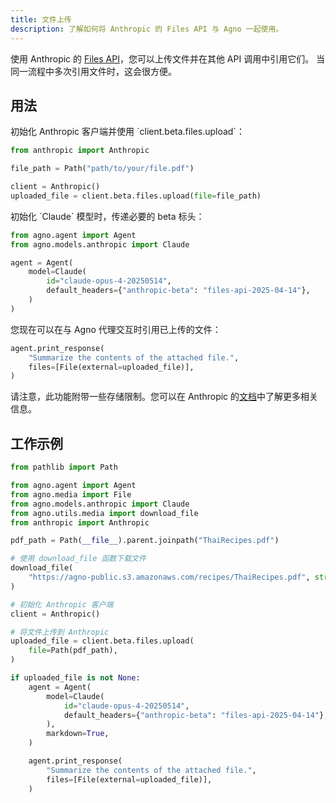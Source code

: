```yaml
---
title: 文件上传
description: 了解如何将 Anthropic 的 Files API 与 Agno 一起使用。
---
```


使用 Anthropic 的 [Files API](https://docs.anthropic.com/en/docs/build-with-claude/files)，您可以上传文件并在其他 API 调用中引用它们。
当同一流程中多次引用文件时，这会很方便。

## 用法

<Steps>
<Step title="上传文件">
初始化 Anthropic 客户端并使用 `client.beta.files.upload`：

```python
from anthropic import Anthropic

file_path = Path("path/to/your/file.pdf")

client = Anthropic()
uploaded_file = client.beta.files.upload(file=file_path)
```
</Step>
<Step title="初始化 Claude 模型">
初始化 `Claude` 模型时，传递必要的 beta 标头：

```python
from agno.agent import Agent
from agno.models.anthropic import Claude

agent = Agent(
    model=Claude(
        id="claude-opus-4-20250514",
        default_headers={"anthropic-beta": "files-api-2025-04-14"},
    )
)
```
</Step>
<Step title="引用文件">
您现在可以在与 Agno 代理交互时引用已上传的文件：

```python
agent.print_response(
    "Summarize the contents of the attached file.",
    files=[File(external=uploaded_file)],
)
```
</Step>
</Steps>


请注意，此功能附带一些存储限制。您可以在 Anthropic 的[文档](https://docs.anthropic.com/en/docs/build-with-claude/files#file-storage-and-limits)中了解更多相关信息。


## 工作示例

```python cookbook/models/anthropic/pdf_input_file_upload.py
from pathlib import Path

from agno.agent import Agent
from agno.media import File
from agno.models.anthropic import Claude
from agno.utils.media import download_file
from anthropic import Anthropic

pdf_path = Path(__file__).parent.joinpath("ThaiRecipes.pdf")

# 使用 download_file 函数下载文件
download_file(
    "https://agno-public.s3.amazonaws.com/recipes/ThaiRecipes.pdf", str(pdf_path)
)

# 初始化 Anthropic 客户端
client = Anthropic()

# 将文件上传到 Anthropic
uploaded_file = client.beta.files.upload(
    file=Path(pdf_path),
)

if uploaded_file is not None:
    agent = Agent(
        model=Claude(
            id="claude-opus-4-20250514",
            default_headers={"anthropic-beta": "files-api-2025-04-14"},
        ),
        markdown=True,
    )

    agent.print_response(
        "Summarize the contents of the attached file.",
        files=[File(external=uploaded_file)],
    )
```